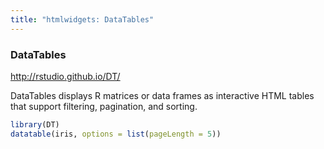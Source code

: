 ```yaml
---
title: "htmlwidgets: DataTables"
---
```



### DataTables
<http://rstudio.github.io/DT/>

DataTables displays R matrices or data frames as interactive HTML tables that support filtering, pagination, and sorting.

```r
library(DT)
datatable(iris, options = list(pageLength = 5))
```
